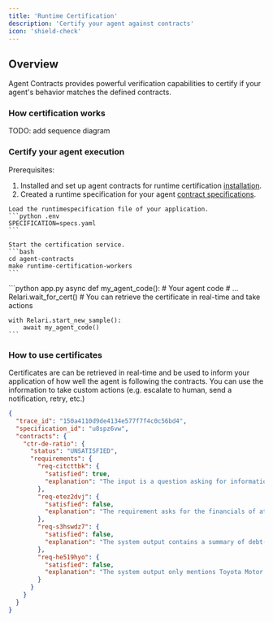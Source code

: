 ```yaml
---
title: 'Runtime Certification'
description: 'Certify your agent against contracts'
icon: 'shield-check'
---
```


<style>
@import url('https://fonts.googleapis.com/css2?family=Space+Mono&display=swap');
</style>

## Overview

Agent Contracts provides powerful verification capabilities to certify if your agent's behavior matches the defined contracts. 

### How certification works

TODO: add sequence diagram



### Certify your agent execution

Prerequisites:
1. Installed and set up agent contracts for runtime certification [installation](/installation).
2. Created a runtime specification for your agent [contract specifications](/contracts/specifications).

<Steps>
  <Step title="Start your certification workers">
    
    Load the runtimespecification file of your application.
    ```python .env
    SPECIFICATION=specs.yaml
    ```

    Start the certification service.
    ```bash
    cd agent-contracts
    make runtime-certification-workers
    ```
  </Step>
  <Step title="Retrieve certificates in real-time">
    ```python app.py
    async def my_agent_code():
      # Your agent code
      # ...
      Relari.wait_for_cert() # You can retrieve the certificate in real-time and take actions
    
    with Relari.start_new_sample():
        await my_agent_code()
    ```
  </Step>
</Steps>

### How to use certificates

Certificates are can be retrieved in real-time and be used to inform your application of how well the agent is following the contracts. You can use the information to take custom actions (e.g. escalate to human, send a notification, retry, etc.)

```json .output/certify_150a4110d9de4134e577f7f4c0c56bd4.json
{
  "trace_id": "150a4110d9de4134e577f7f4c0c56bd4",
  "specification_id": "u8spz6vw",
  "contracts": {
    "ctr-de-ratio": {
      "status": "UNSATISFIED",
      "requirements": {
        "req-citcttbk": {
          "satisfied": true,
          "explanation": "The input is a question asking for information regarding the debt-to-equity ratio of car manufacturers, which directly relates to the requirement of questioning a specific financial metric, the debt-to-equity ratio. Therefore, the system input satisfies the property requirement."
        },
        "req-etez2dvj": {
          "satisfied": false,
          "explanation": "The requirement asks for the financials of at least 3 car manufacturers. However, the trace ultimately retrieved financial ratios for only 2 car manufacturers: Toyota Motor Corporation and Tesla Inc. Although the stock screener call returned multiple records, only the financials for TM and TSLA were processed and summarized."
        },
        "req-s3hswdz7": {
          "satisfied": false,
          "explanation": "The system output contains a summary of debt-to-equity ratios for car manufacturers presented in a markdown format table. However, a proper table representation is not visible due to formatting limitations of the markdown syntax in the context provided. Although the intended format is described as flowery text, it does not adhere to a standard, enforceable 'table' format, as required. Therefore, the requirement for an output table is not satisfied in its strictest interpretation, despite the presence of tabular data in the narrative."
        },
        "req-he519hyo": {
          "satisfied": false,
          "explanation": "The system output only mentions Toyota Motor Corporation and Tesla Inc., providing a debt-to-equity ratio for these two companies. However, the requirement explicitly states that the output must include at least Tesla, Ford, and General Motors. Since Ford and General Motors are not mentioned at all in the output, the requirement is not satisfied."
        }
      }
    }
  }
}
```